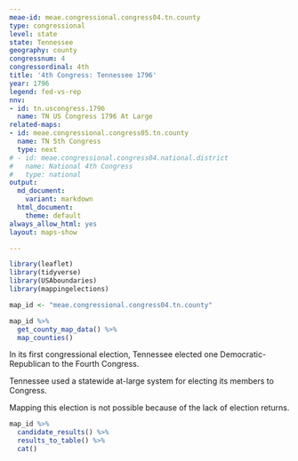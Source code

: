 ```yaml
---
meae-id: meae.congressional.congress04.tn.county
type: congressional
level: state
state: Tennessee
geography: county
congressnum: 4
congressordinal: 4th
title: '4th Congress: Tennessee 1796'
year: 1796
legend: fed-vs-rep
nnv:
- id: tn.uscongress.1796
  name: TN US Congress 1796 At Large
related-maps:
- id: meae.congressional.congress05.tn.county
  name: TN 5th Congress
  type: next
# - id: meae.congressional.congress04.national.district
#   name: National 4th Congress
#   type: national
output:
  md_document:
    variant: markdown
  html_document:
    theme: default
always_allow_html: yes
layout: maps-show

---
```


```r
library(leaflet)
library(tidyverse)
library(USAboundaries)
library(mappingelections)

map_id <- "meae.congressional.congress04.tn.county"
```

<div class="map">

```r
map_id %>%
  get_county_map_data() %>%
  map_counties()
```

</div>

In its first congressional election, Tennessee elected one Democratic-Republican to the Fourth Congress.

Tennessee used a statewide at-large system for electing its members to Congress.

Mapping this election is not possible because of the lack of election returns.

<div class="results-table">

```r
map_id %>%
  candidate_results() %>%
  results_to_table() %>%
  cat()
```

</div>
